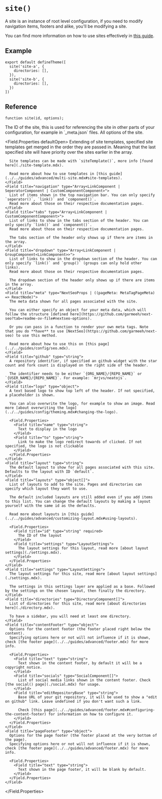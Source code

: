 # `site()`

A site is an instance of root level configuration, if you need to modify navigation items, footers and alike, you'll be modifying a site.

You can find more information on how to use sites effectively in [this guide](../../guides/advanced/multi-site.mdx).


## Example

```tsx title="theme.config.tsx"
export default defineTheme([
  site('site-a', {
    directories: [],
  }),
  site('site-b', {
    directories: [],
  })
])
```


## Reference

```tsx
function site(id, options);
```

<Field title="id" type="string" required>
  The ID of the site, this is used for referencing the site in other parts of your configuration, for example in `_meta.json` files.
</Field>

<Field title="options" type="SiteOptions" required>
  All options of the site.

  <Field.Properties defaultOpen>
    <Field title="extends" type="SiteTemplate[]">
      Extending of site templates, specified site templates get merged in the order they are passed in.
      Meaning that the last specified site will have priority over the sites earlier in the array.

      Site templates can be made with `siteTemplate()`, more info [found here](./site-template.mdx).

      Read more about how to use templates in [this guide](../../guides/advanced/multi-site.mdx#site-templates).
    </Field>
    <Field title="navigation" type="Array<LinkComponent | SeperatorComponent | CustomComponentComponent>">
      List of items shown in the top navigation bar. You can only specify `seperator()`, `link()` and `component()`.
      Read more about those on their respective documentation pages.
    </Field>
    <Field title="tabs" type="Array<LinkComponent | CustomComponentComponent>">
      List of links to show in the tabs section of the header. You can only specify `link()` and `component()`.
      Read more about those on their respective documentation pages.

      The tabs section of the header only shows up if there are items in the array.
    </Field>
    <Field title="dropdown" type="Array<LinkComponent | GroupComponent<LinkComponent>>">
      List of links to show in the dropdown section of the header. You can only specify `link()` and `group()` (groups can only hold other links).
      Read more about those on their respective documentation pages.

      The dropdown section of the header only shows up if there are items in the array.
    </Field>
    <Field title="meta" type="NextSeoProps | ((pageMeta: MetaTagPageMeta) => ReactNode)">
      The meta data shown for all pages associated with the site.

      You can either specify an object for your meta data, which will follow the structure [defined here](https://github.com/garmeeh/next-seo?tab=readme-ov-file#nextseo-options).

      Or you can pass in a function to render your own meta tags. Note that you do **have** to use [NextSeo](https://github.com/garmeeh/next-seo) to use this method.

      Read more about how to use this on [this page](../../guides/config/seo.mdx).
    </Field>
    <Field title="github" type="string">
      A repository identifier, if specified an github widget with the star count and fork count is displayed on the right side of the header.

      The identifier needs to be either `{ORG_NAME}/{REPO_NAME}` or `{USER_NAME}/{REPO_NAME}`. For example: `mrjvs/neatojs`.
    </Field>
    <Field title="logo" type="object">
      A text based logo to show top left of the header. If not specified, a placeholder is shown.

      You can also overwrite the logo, for example to show an image. Read more [about overwriting the logo](../../guides/config/theming.mdx#changing-the-logo).

      <Field.Properties>
        <Field title="name" type="string">
          Text to display in the logo
        </Field>
        <Field title="to" type="string">
          Link to make the logo redirect towards of clicked. If not specified, the logo is not clickable
        </Field>
      </Field.Properties>
    </Field>
    <Field title="layout" type="string">
      The default layout to show for all pages associated with this site. Defaults to the layout with ID `default`.
    </Field>
    <Field title="layouts" type="object[]">
      List of layouts to add to the site. Pages and directories can specify which layout they want to use.

      The default included layouts are still added even if you add items to this list. You can change the default layouts by making a layout yourself with the same id as the defaults.

      Read more about layouts in [this guide](../../guides/advanced/customizing-layout.mdx#using-layouts).

      <Field.Properties>
        <Field title="id" type="string" required>
          The ID of the layout
        </Field>
        <Field title="settings" type="LayoutSettings">
          The layout settings for this layout, read more [about layout settings](./settings.mdx).
        </Field>
      </Field.Properties>
    </Field>
    <Field title="settings" type="LayoutSettings">
      The layout settings for this site, read more [about layout settings](./settings.mdx).

      The settings in this settings layer are applied as a base. Followed by the settings on the chosen layout, then finally the directory.
    </Field>
    <Field title="directories" type="DirectoryComponent[]">
      List of directories for this site, read more [about directories here](./directory.mdx).

      To have a sidebar, you will need at least one directory.
    </Field>
    <Field title="contentFooter" type="object">
      Options for the content footer (the footer placed right below the content).
      Specifying options here or not will not influence if it is shown, check [the footer page](../../guides/advanced/footer.mdx) for more info.

      <Field.Properties>
        <Field title="text" type="string">
          Text shown in the content footer, by default it will be a copyright notice.
        </Field>
        <Field title="socials" type="SocialComponent[]">
          List of social media links shown in the content footer. Check [the social() page](./social.mdx) for usage.
        </Field>
        <Field title="editRepositoryBase" type="string">
          Base URL of your git repository, it will be used to show a "edit on github" link. Leave undefined if you don't want such a link.

          Check [this page](../../guides/advanced/footer.mdx#configuring-the-content-footer) for information on how to configure it.
        </Field>
      </Field.Properties>
    </Field>
    <Field title="pageFooter" type="object">
      Options for the page footer (the footer placed at the very bottom of the page).
      Specifying options here or not will not influence if it is shown, check [the footer page](../../guides/advanced/footer.mdx) for more info.

      <Field.Properties>
        <Field title="text" type="string">
          Text shown in the page footer, it will be blank by default.
        </Field>
      </Field.Properties>
    </Field>
  </Field.Properties>
</Field>
